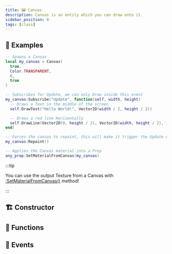 ```yaml
---
title: 🖼️ Canvas
description: Canvas is an entity which you can draw onto it.
sidebar_position: 0
tags: [class]
---
```


<HeaderDeclaration type="Class" name="Canvas" />


## 🎒 Examples

```lua title=Client/Index.lua
-- Spawns a Canvas
local my_canvas = Canvas(
  true,
  Color.TRANSPARENT,
  0,
  true
)

-- Subscribes for Update, we can only Draw inside this event
my_canvas:Subscribe("Update", function(self, width, height)
  -- Draws a Text in the middle of the screen
  self:DrawText("Hello World!", Vector2D(width / 2, height / 2))

  -- Draws a red line Horizontally
  self:DrawLine(Vector2D(0, height / 2), Vector2D(width, height / 2), 10, Color.RED)
end)

-- Forces the canvas to repaint, this will make it trigger the Update event
my_canvas:Repaint()

-- Applies the Canvas material into a Prop
any_prop:SetMaterialFromCanvas(my_canvas)
```

:::tip

You can use the output Texture from a Canvas with [:SetMaterialFromCanvas()](/scripting-reference/classes/base-classes/paintable.mdx#setmaterialfromcanvas) method!

:::


## 🏗️ Constructor

<ConstructorDeclaration type="Class" name="Canvas" />


## 🦠 Functions

<FunctionsDeclaration type="Class" name="Canvas" />


## 🚀 Events

<EventsDeclaration type="Class" name="Canvas" />
